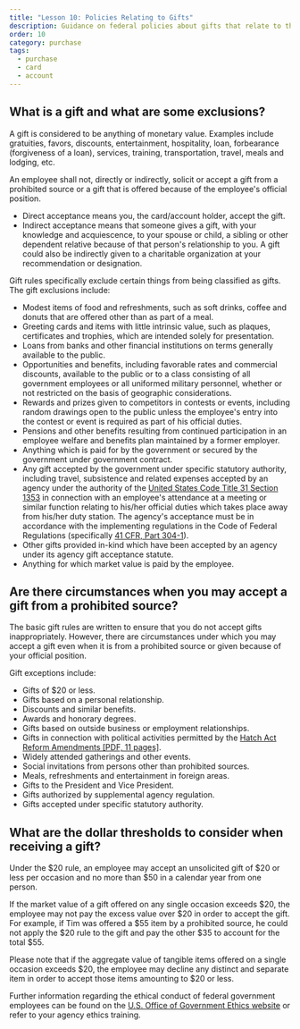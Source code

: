 ```yaml
---
title: "Lesson 10: Policies Relating to Gifts"
description: Guidance on federal policies about gifts that relate to the GSA SmartPay purchase program.
order: 10
category: purchase
tags:
  - purchase
  - card
  - account
---
```


## What is a gift and what are some exclusions?

A gift is considered to be anything of monetary value. Examples include gratuities, favors, discounts, entertainment, hospitality, loan, forbearance (forgiveness of a loan), services, training, transportation, travel, meals and lodging, etc.

An employee shall not, directly or indirectly, solicit or accept a gift from a prohibited source or a gift that is offered because of the employee's official position.

- Direct acceptance means you, the card/account holder, accept the gift.
- Indirect acceptance means that someone gives a gift, with your knowledge and acquiescence, to your spouse or child, a sibling or other dependent relative because of that person's relationship to you. A gift could also be indirectly given to a charitable organization at your recommendation or designation.

Gift rules specifically exclude certain things from being classified as gifts. The gift exclusions include:

- Modest items of food and refreshments, such as soft drinks, coffee and donuts that are offered other than as part of a meal.
- Greeting cards and items with little intrinsic value, such as plaques, certificates and trophies, which are intended solely for presentation.
- Loans from banks and other financial institutions on terms generally available to the public.
- Opportunities and benefits, including favorable rates and commercial discounts, available to the public or to a class consisting of all government employees or all uniformed military personnel, whether or not restricted on the basis of geographic considerations.
- Rewards and prizes given to competitors in contests or events, including random drawings open to the public unless the employee's entry into the contest or event is required as part of his official duties.
- Pensions and other benefits resulting from continued participation in an employee welfare and benefits plan maintained by a former employer.
- Anything which is paid for by the government or secured by the government under government contract.
- Any gift accepted by the government under specific statutory authority, including travel, subsistence and related expenses accepted by an agency under the authority of the [United States Code Title 31 Section 1353](https://uscode.house.gov/view.xhtml?req=(title:31%20section:1353%20edition:prelim)%20OR%20(granuleid:USC-prelim-title31-section1353)&f=treesort&edition=prelim&num=0&jumpTo=true) in connection with an employee's attendance at a meeting or similar function relating to his/her official duties which takes place away from his/her duty station. The agency's acceptance must be in accordance with the implementing regulations in the Code of Federal Regulations (specifically [41 CFR, Part 304-1](https://www.ecfr.gov/current/title-41/subtitle-F/chapter-304/subchapter-A/part-304-1)).
- Other gifts provided in-kind which have been accepted by an agency under its agency gift acceptance statute.
- Anything for which market value is paid by the employee.

## Are there circumstances when you may accept a gift from a prohibited source?

The basic gift rules are written to ensure that you do not accept gifts inappropriately. However, there are circumstances under which you may accept a gift even when it is from a prohibited source or given because of your official position.

Gift exceptions include:
- Gifts of $20 or less.
- Gifts based on a personal relationship.
- Discounts and similar benefits.
- Awards and honorary degrees.
- Gifts based on outside business or employment relationships.
- Gifts in connection with political activities permitted by the [Hatch Act Reform Amendments [PDF, 11 pages]](https://www.congress.gov/103/statute/STATUTE-107/STATUTE-107-Pg1001.pdf).
- Widely attended gatherings and other events.
- Social invitations from persons other than prohibited sources.
- Meals, refreshments and entertainment in foreign areas.
- Gifts to the President and Vice President.
- Gifts authorized by supplemental agency regulation.
- Gifts accepted under specific statutory authority.

## What are the dollar thresholds to consider when receiving a gift?

Under the $20 rule, an employee may accept an unsolicited gift of $20 or less per occasion and no more than $50 in a calendar year from one person. 

If the market value of a gift offered on any single occasion exceeds $20, the employee may not pay the excess value over $20 in order to accept the gift. For example, if Tim was offered a $55 item by a prohibited source, he could not apply the $20 rule to the gift and pay the other $35 to account for the total $55.

Please note that if the aggregate value of tangible items offered on a single occasion exceeds $20, the employee may decline any distinct and separate item in order to accept those items amounting to $20 or less.

Further information regarding the ethical conduct of federal government employees can be found on the [U.S. Office of Government Ethics website](http://www.oge.gov/) or refer to your agency ethics training.

